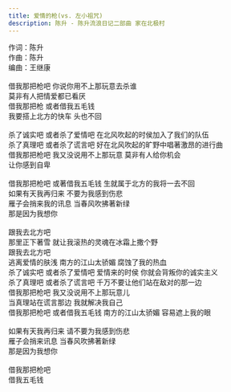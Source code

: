 ```yaml
---
title: 爱情的枪(vs. 左小祖咒)
description: 陈升 - 陈升流浪日记二部曲 家在北极村
---
```


作词：陈升<br />作曲：陈升<br />编曲：王继康<br /><br />借我那把枪吧 你说你用不上那玩意去杀谁<br />莫非有人把情爱都已看厌<br />借我那把枪 或者借我五毛钱<br />我要搭上北方的快车 头也不回<br /><br />杀了诚实吧 或者杀了爱情吧 在北风吹起的时侯加入了我们的队伍<br />杀了真理吧 或者杀了谎言吧 好在北风吹起的旷野中唱著激昂的进行曲<br />借我那把枪吧 我又没说用不上那玩意 莫非有人给你机会<br />让你感到自卑<br /><br />借我那把枪吧 或著借我五毛钱 生就属于北方的我将一去不回<br />如果有天我再归来 不要为我感到伤悲<br />雁子会捎来我的讯息 当春风吹拂著新绿<br />那是因为我想你<br /><br />跟我去北方吧<br />那里正下著雪 就让我滚热的灵魂在冰霜上撒个野<br />跟我去北方吧<br />逃离爱情的肤浅 南方的江山太骄媚 腐蚀了我的热血<br />杀了诚实吧 或者杀了爱情吧 爱情来的时侯 你就会背叛你的诚实主义<br />杀了真理吧 或者杀了谎言吧 千万不要让他们站在敌对的那一边<br />借我那把枪吧 我又没说用不上那玩意儿<br />当真理站在谎言那边 我就解决我自己<br />借我那把枪吧 或者借我五毛钱 南方的江山太骄媚 容易遮上我的眼<br /><br />如果有天我再归来 请不要为我感到伤悲<br />雁子会捎来讯息 当春风吹拂著新绿<br />那是因为我想你<br /><br />借我那把枪吧<br />借我五毛钱